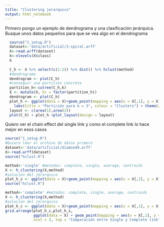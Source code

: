 ```yaml
---
title: "Clustering jerarquico"
output: html_notebook
---
```

Primero pongo un ejemplo de dendrograma y una clasificación jerárquica. Busque unos datos pequeños para que se vea algo en el dendrograma
```r
  source("1_setup.R")
  dataset<-'data/artificial/3-spiral.arff'
  X<-read.arff(dataset)
  k<-nlevels(X$class)
  k
  
  C_h <- X %>% select(c(1:2)) %>% dist() %>% hclust(method)
  #dendrograma
  dendrogram <- plot(C_h)
  #conseguir una particion concreta
  partition_h<-cutree(C_h,k)
  X <- mutate(X, hc = factor(partition_h))
  dendrogram <- plot(C_h)
  plot_h <- ggplot(data = X)+geom_point(mapping = aes(x = X[,1], y = X[,2], color = hc)) +
    labs(title = "Partición para k = 3", colour = "Clusters") + theme(axis.title = element_blank())
  layout <- c(area(1),area(2))
  plot(C_h) + plot_h +plot_layout(design = layout)
```
Quiero ver el chain effect del single link y como el complete link lo hace mejor en esos casos

```r
source("1_setup.R")
#Quiero leer el archivo de datos primero
dataset<-'data/artificial/diamond9.arff'
X<-read.arff(dataset)
source("hclust.R")

method<-'single' #metodos: complete, single, average, centroids
X <- h_clustering(X,method)
#solucion del jerarquico
plot_h_s <- ggplot(data = X)+geom_point(mapping = aes(x = X[,1], y = X[,2], color = hc)) + labs(colour = "Clusters", title = "Single Link") + theme(axis.title = element_blank())
source("hclust.R")

method<-'complete' #metodos: complete, single, average, centroids
X <- h_clustering(X,method)
#solucion del jerarquico
plot_h_c <- ggplot(data = X)+geom_point(mapping = aes(x = X[,1], y = X[,2], color = hc)) + labs(colour = "Clusters", title = "Complete Link") + theme(axis.title = element_blank())
grid.arrange(plot_h_c,plot_h_s,
             ggplot(data = X) + geom_point(mapping = aes(x = X[,1], y = X[,2], color = class)) + labs(colour = "Clusters", title = "Real Data Distribution") + theme(axis.title = element_blank()),
             ncol = 3, top = "Comparación entre Single y Complete link")
```